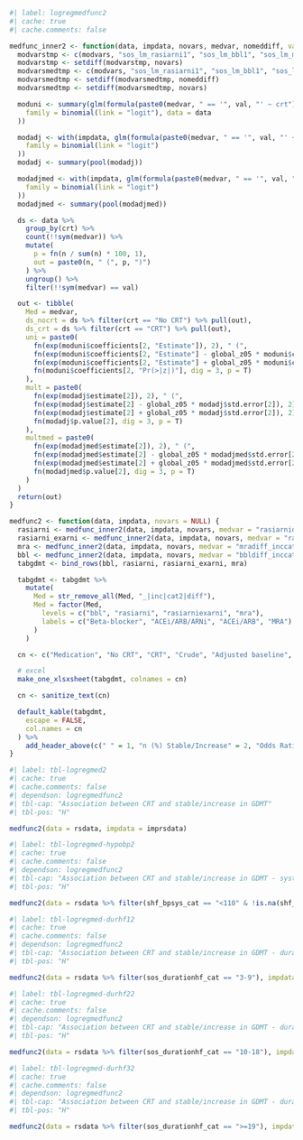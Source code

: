 ```r
#| label: logregmedfunc2
#| cache: true
#| cache.comments: false

medfunc_inner2 <- function(data, impdata, novars, medvar, nomeddiff, val = "Increase/Stable") {
  modvarstmp <- c(modvars, "sos_lm_rasiarni1", "sos_lm_bbl1", "sos_lm_mra1", "sos_lm_loop1")
  modvarstmp <- setdiff(modvarstmp, novars)
  modvarsmedtmp <- c(modvars, "sos_lm_rasiarni1", "sos_lm_bbl1", "sos_lm_mra1", "sos_lm_loop1", "bbldiff_inccat2", "rasiarnidiff_inccat2", "mradiff_inccat2", "loopdiff_inccat2")
  modvarsmedtmp <- setdiff(modvarsmedtmp, nomeddiff)
  modvarsmedtmp <- setdiff(modvarsmedtmp, novars)

  moduni <- summary(glm(formula(paste0(medvar, " == '", val, "' ~ crt")),
    family = binomial(link = "logit"), data = data
  ))

  modadj <- with(impdata, glm(formula(paste0(medvar, " == '", val, "' ~ crt + ", paste(modvarstmp, collapse = " + "))),
    family = binomial(link = "logit")
  ))
  modadj <- summary(pool(modadj))

  modadjmed <- with(impdata, glm(formula(paste0(medvar, " == '", val, "' ~ crt + ", paste(modvarsmedtmp, collapse = " + "))),
    family = binomial(link = "logit")
  ))
  modadjmed <- summary(pool(modadjmed))

  ds <- data %>%
    group_by(crt) %>%
    count(!!sym(medvar)) %>%
    mutate(
      p = fn(n / sum(n) * 100, 1),
      out = paste0(n, " (", p, ")")
    ) %>%
    ungroup() %>%
    filter(!!sym(medvar) == val)

  out <- tibble(
    Med = medvar,
    ds_nocrt = ds %>% filter(crt == "No CRT") %>% pull(out),
    ds_crt = ds %>% filter(crt == "CRT") %>% pull(out),
    uni = paste0(
      fn(exp(moduni$coefficients[2, "Estimate"]), 2), " (",
      fn(exp(moduni$coefficients[2, "Estimate"] - global_z05 * moduni$coefficients[2, "Std. Error"]), 2), "-",
      fn(exp(moduni$coefficients[2, "Estimate"] + global_z05 * moduni$coefficients[2, "Std. Error"]), 2), "), ",
      fn(moduni$coefficients[2, "Pr(>|z|)"], dig = 3, p = T)
    ),
    mult = paste0(
      fn(exp(modadj$estimate[2]), 2), " (",
      fn(exp(modadj$estimate[2] - global_z05 * modadj$std.error[2]), 2), "-",
      fn(exp(modadj$estimate[2] + global_z05 * modadj$std.error[2]), 2), "), ",
      fn(modadj$p.value[2], dig = 3, p = T)
    ),
    multmed = paste0(
      fn(exp(modadjmed$estimate[2]), 2), " (",
      fn(exp(modadjmed$estimate[2] - global_z05 * modadjmed$std.error[2]), 2), "-",
      fn(exp(modadjmed$estimate[2] + global_z05 * modadjmed$std.error[2]), 2), "), ",
      fn(modadjmed$p.value[2], dig = 3, p = T)
    )
  )
  return(out)
}

medfunc2 <- function(data, impdata, novars = NULL) {
  rasiarni <- medfunc_inner2(data, impdata, novars, medvar = "rasiarnidiff_inccat2", nomeddiff = c("rasiarnidiff_inccat2"))
  rasiarni_exarni <- medfunc_inner2(data, impdata, novars, medvar = "rasiarnidiff_exarni_inccat2", nomeddiff = c("rasiarnidiff_inccat2"))
  mra <- medfunc_inner2(data, impdata, novars, medvar = "mradiff_inccat2", nomeddiff = c("mradiff_inccat2"))
  bbl <- medfunc_inner2(data, impdata, novars, medvar = "bbldiff_inccat2", nomeddiff = c("bbldiff_inccat2"))
  tabgdmt <- bind_rows(bbl, rasiarni, rasiarni_exarni, mra)

  tabgdmt <- tabgdmt %>%
    mutate(
      Med = str_remove_all(Med, "_|inc|cat2|diff"),
      Med = factor(Med,
        levels = c("bbl", "rasiarni", "rasiarniexarni", "mra"),
        labels = c("Beta-blocker", "ACEi/ARB/ARNi", "ACEi/ARB", "MRA")
      )
    )

  cn <- c("Medication", "No CRT", "CRT", "Crude", "Adjusted baseline", "Adjusted baseline + change in medications")

  # excel
  make_one_xlsxsheet(tabgdmt, colnames = cn)

  cn <- sanitize_text(cn)

  default_kable(tabgdmt,
    escape = FALSE,
    col.names = cn
  ) %>%
    add_header_above(c(" " = 1, "n (%) Stable/Increase" = 2, "Odds Ratio (95% CI), p-value" = 3))
}
```

```r
#| label: tbl-logregmed2
#| cache: true
#| cache.comments: false
#| dependson: logregmedfunc2
#| tbl-cap: "Association between CRT and stable/increase in GDMT"
#| tbl-pos: "H"

medfunc2(data = rsdata, impdata = imprsdata)
```

```r
#| label: tbl-logregmed-hypobp2
#| cache: true
#| cache.comments: false
#| dependson: logregmedfunc2
#| tbl-cap: "Association between CRT and stable/increase in GDMT - systolic blood pressure < 110 (mmHg)"
#| tbl-pos: "H"

medfunc2(data = rsdata %>% filter(shf_bpsys_cat == "<110" & !is.na(shf_bpsys_cat)), impdata = imprsdatahypo, novars = "shf_bpsys_cat")
```

```r
#| label: tbl-logregmed-durhf12
#| cache: true
#| cache.comments: false
#| dependson: logregmedfunc2
#| tbl-cap: "Association between CRT and stable/increase in GDMT - duration of HF 3-9 (months)"
#| tbl-pos: "H"

medfunc2(data = rsdata %>% filter(sos_durationhf_cat == "3-9"), impdata = imprsdatadurhf1, novars = c("sos_durationhf_cat"))
```

```r
#| label: tbl-logregmed-durhf22
#| cache: true
#| cache.comments: false
#| dependson: logregmedfunc2
#| tbl-cap: "Association between CRT and stable/increase in GDMT - duration of HF 10-18 (months)"
#| tbl-pos: "H"

medfunc2(data = rsdata %>% filter(sos_durationhf_cat == "10-18"), impdata = imprsdatadurhf2, novars = c("sos_durationhf_cat"))
```

```r
#| label: tbl-logregmed-durhf32
#| cache: true
#| cache.comments: false
#| dependson: logregmedfunc2
#| tbl-cap: "Association between CRT and stable/increase in GDMT - duration of HF >= 19 (months)"
#| tbl-pos: "H"

medfunc2(data = rsdata %>% filter(sos_durationhf_cat == ">=19"), impdata = imprsdatadurhf3, novars = c("sos_durationhf_cat"))
```
